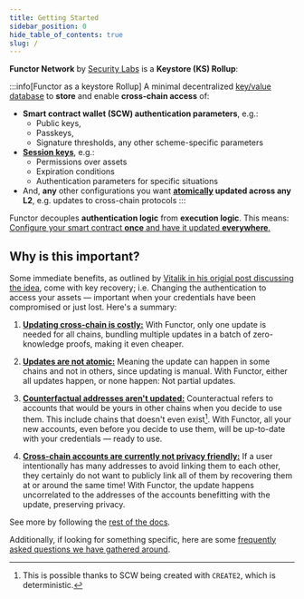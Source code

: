 ```yaml
---
title: Getting Started
sidebar_position: 0
hide_table_of_contents: true
slug: /
---
```


<Head>
  <meta prefix="og: http://ogp.me/ns#" />
</Head>


**Functor Network** by [Security Labs](https://node.securitylabs.xyz/) is a **Keystore (KS) Rollup**:

:::info[Functor as a keystore Rollup]
A minimal decentralized [key/value database](/concepts/glossary/#key-value-store) to **store** and enable **cross-chain access** of:
- **Smart contract wallet (SCW) authentication parameters**, e.g.: 
  - Public keys, 
  - Passkeys, 
  - Signature thresholds, any other scheme-specific parameters
- [**Session keys**](/concepts/glossary/#session-key), e.g.:
  - Permissions over assets
  - Expiration conditions
  - Authentication parameters for specific situations
- And, **any** other configurations you want **[atomically](/concepts/glossary/#atomic-transaction) updated across any L2**, e.g. updates to cross-chain protocols
:::

Functor decouples **authentication logic** from **execution logic**. This means: <u>Configure your smart contract **once** and have it updated **everywhere**.</u>

## Why is this important?
Some immediate benefits, as outlined by [Vitalik in his origial post discussing the idea](https://vitalik.eth.limo/general/2023/06/09/three_transitions.html), come with key recovery; i.e. Changing the authentication to access your assets — important when your credentials have been compromised or just lost. Here's a summary:

1. <u>**Updating cross-chain is costly:**</u> With Functor, only one update is needed for all chains, bundling multiple updates in a batch of zero-knowledge proofs, making it even cheaper.

2. <u>**Updates are not [atomic](/concepts/glossary/#atomic-transaction):**</u> Meaning the update can happen in some chains and not in others, since updating is manual. With Functor, either all updates happen, or none happen: Not partial updates. 

3. <u>**Counterfactual addresses aren't updated:**</u> Counteractual refers to accounts that would be yours in other chains when you decide to use them. This include chains that doesn't even exist[^1]. With Functor, all your new accounts, even before you decide to use them, will be up-to-date with your credentials — ready to use.

4. <u>**Cross-chain accounts are currently not privacy friendly:**</u> If a user intentionally has many addresses to avoid linking them to each other, they certainly do not want to publicly link all of them by recovering them at or around the same time! With Functor, the update happens uncorrelated to the addresses of the accounts benefitting with the update, preserving privacy.

[^1]: This is possible thanks to SCW being created with `CREATE2`, which is deterministic.

See more by following the [rest of the docs](what_is_functor).

Additionally, if looking for something specific, here are some [frequently asked questions we have gathered around](faqs).